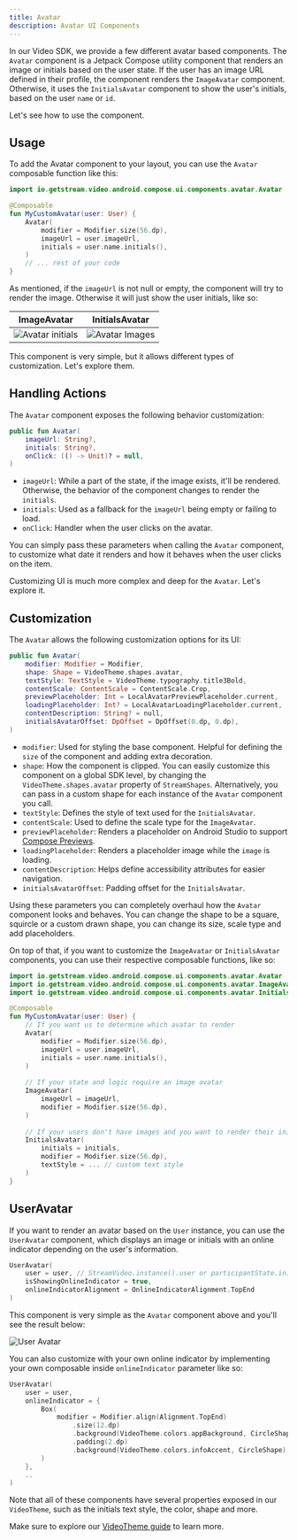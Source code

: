 ```yaml
---
title: Avatar
description: Avatar UI Components
---
```


In our Video SDK, we provide a few different avatar based components. The `Avatar` component is a Jetpack Compose utility component that renders an image or initials based on the user state. If the user has an image URL defined in their profile, the component renders the `ImageAvatar` component. Otherwise, it uses the `InitialsAvatar` component to show the user's initials, based on the user `name` or `id`.

Let's see how to use the component.

## Usage

To add the Avatar component to your layout, you can use the `Avatar` composable function like this:

```kotlin
import io.getstream.video.android.compose.ui.components.avatar.Avatar

@Composable
fun MyCustomAvatar(user: User) {
    Avatar(
        modifier = Modifier.size(56.dp),
        imageUrl = user.imageUrl,
        initials = user.name.initials(),
    )
    // ... rest of your code
}
```

As mentioned, if the `imageUrl` is not null or empty, the component will try to render the image. Otherwise it will just show the user initials, like so:

| ImageAvatar | InitialsAvatar |
| ------- | ------------------------------------------------------------ |
| ![Avatar initials](../assets/cookbook/avatar-image.png) | ![Avatar Images](../assets/cookbook/avatar-initials.png) |

This component is very simple, but it allows different types of customization. Let's explore them.

## Handling Actions

The `Avatar` component exposes the following behavior customization:

```kotlin
public fun Avatar(
    imageUrl: String?,
    initials: String?,
    onClick: (() -> Unit)? = null,
)
```

* `imageUrl`: While a part of the state, if the image exists, it'll be rendered. Otherwise, the behavior of the component changes to render the `initials`.
* `initials`: Used as a fallback for the `imageUrl` being empty or failing to load.
* `onClick`: Handler when the user clicks on the avatar.

You can simply pass these parameters when calling the `Avatar` component, to customize what date it renders and how it behaves when the user clicks on the item.

Customizing UI is much more complex and deep for the `Avatar`. Let's explore it.

## Customization

The `Avatar` allows the following customization options for its UI:

```kotlin
public fun Avatar(
    modifier: Modifier = Modifier,
    shape: Shape = VideoTheme.shapes.avatar,
    textStyle: TextStyle = VideoTheme.typography.title3Bold,
    contentScale: ContentScale = ContentScale.Crop,
    previewPlaceholder: Int = LocalAvatarPreviewPlaceholder.current,
    loadingPlaceholder: Int? = LocalAvatarLoadingPlaceholder.current,
    contentDescription: String? = null,
    initialsAvatarOffset: DpOffset = DpOffset(0.dp, 0.dp),
)
```

* `modifier`: Used for styling the base component. Helpful for defining the `size` of the component and adding extra decoration.
* `shape`: How the component is clipped. You can easily customize this component on a global SDK level, by changing the `VideoTheme.shapes.avatar` property of `StreamShapes`. Alternatively, you can pass in a custom shape for each instance of the `Avatar` component you call.
* `textStyle`: Defines the style of text used for the `InitialsAvatar`.
* `contentScale`: Used to define the scale type for the `ImageAvatar`.
* `previewPlaceholder`: Renders a placeholder on Android Studio to support [Compose Previews](https://developer.android.com/jetpack/compose/tooling/previews).
* `loadingPlaceholder`: Renders a placeholder image while the `image` is loading.
* `contentDescription`: Helps define accessibility attributes for easier navigation.
* `initialsAvatarOffset`: Padding offset for the `InitialsAvatar`.

Using these parameters you can completely overhaul how the `Avatar` component looks and behaves. You can change the shape to be a square, squircle or a custom drawn shape, you can change its size, scale type and add placeholders.

On top of that, if you want to customize the `ImageAvatar` or `InitialsAvatar` components, you can use their respective composable functions, like so:

```kotlin
import io.getstream.video.android.compose.ui.components.avatar.Avatar
import io.getstream.video.android.compose.ui.components.avatar.ImageAvatar
import io.getstream.video.android.compose.ui.components.avatar.InitialsAvatar

@Composable
fun MyCustomAvatar(user: User) {
    // If you want us to determine which avatar to render
    Avatar(
        modifier = Modifier.size(56.dp),
        imageUrl = user.imageUrl,
        initials = user.name.initials(),
    )
    
    // If your state and logic require an image avatar
    ImageAvatar(
        imageUrl = imageUrl,
        modifier = Modifier.size(56.dp),
    )
  
    // If your users don't have images and you want to render their initials
    InitialsAvatar(
        initials = initials,
        modifier = Modifier.size(56.dp),
        textStyle = ... // custom text style
    )
}
```

## UserAvatar

If you want to render an avatar based on the `User` instance, you can use the `UserAvatar` component, which displays an image or initials with an online indicator depending on the user's information.

```kotlin
UserAvatar(
    user = user, // StreamVideo.instance().user or participantState.initialUser,
    isShowingOnlineIndicator = true,
    onlineIndicatorAlignment = OnlineIndicatorAlignment.TopEnd
)
```

This component is very simple as the `Avatar` component above and you'll see the result below:

![User Avatar](../assets/cookbook/user-avatar.png)

You can also customize with your own online indicator by implementing your own composable inside `onlineIndicator` parameter like so:

```kotlin
UserAvatar(
    user = user,
    onlineIndicator = {
        Box(
            modifier = Modifier.align(Alignment.TopEnd)
                .size(12.dp)
                .background(VideoTheme.colors.appBackground, CircleShape)
                .padding(2.dp)
                .background(VideoTheme.colors.infoAccent, CircleShape)
        )
    },
    ..
)
```

Note that all of these components have several properties exposed in our `VideoTheme`, such as the initials text style, the color, shape and more.

Make sure to explore our [VideoTheme guide](../../04-ui-components/03-video-theme.mdx) to learn more.


